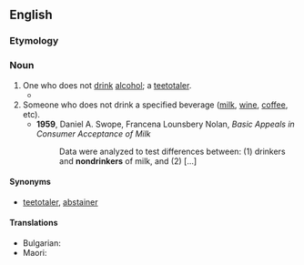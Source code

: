 {{also|non-drinker}}

==English==

===Etymology===
{{prefix|en|non|drinker}}

===Noun===
{{en-noun}}

# One who does not [[drink]] [[alcohol]]; a [[teetotaler]].
#* {{quote-book|en|year=1985|year_published='''2006'''|edition=Digitized
|title=The Journal of Applied Social Sciences, Volumes 10-11
|url=http://books.google.com/books?id=y9MEAAAAIAAJ&q=nondrinker&dq=nondrinker&hl=en&sa=X&ei=TG2JT_eTDIyDtgfRmPS0CQ&redir_esc=y
|publisher=Case Western Reserve University|page=17
|passage=A majority of adolescents (66%) believe that an adolescent who changed from heavy drinker to '''nondrinker''' will be accepted by '''nondrinkers'''/moderate drinkers.}}
# Someone who does not drink a specified beverage ([[milk]], [[wine]], [[coffee]], etc).
#* '''1959''', Daniel A. Swope, Francena Lounsbery Nolan, ''Basic Appeals in Consumer Acceptance of Milk''
#*: Data were analyzed to test differences between: (1) drinkers and '''nondrinkers''' of milk, and (2) [...]

====Synonyms====
* {{sense|one who does not drink alcohol}} [[teetotaler]], [[abstainer]]

====Translations====
{{trans-top|teetotaler}}
* Bulgarian: {{t+|bg|въздържател|m}}
* Maori: {{t|mi|wainamu}}
{{trans-mid}}
{{trans-bottom}}